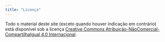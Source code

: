 ```yaml
---
title: "Licença"
---
```


Todo o material deste site (exceto quando houver indicação em contrário) está disponível sob a licença [Creative Commons Atribuição-NãoComercial-CompartilhaIgual 4.0 Internacional](https://creativecommons.org/licenses/by-nc-sa/4.0/deed.pt_BR).

